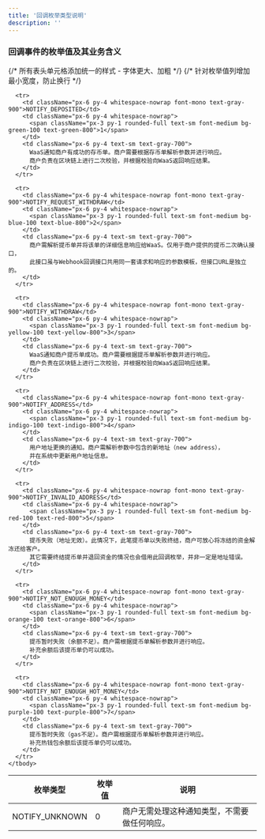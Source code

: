 ```yaml
---
title: '回调枚举类型说明'
description: ''
---
```


### 回调事件的枚举值及其业务含义
<div className="overflow-x-auto">
  <table className="min-w-full divide-y divide-gray-300 border border-gray-300 rounded-lg shadow-sm">
    <thead className="bg-gray-50">
      <tr>
        {/* 所有表头单元格添加统一的样式 - 字体更大、加粗 */}
        <th scope="col" className="px-6 py-4 text-left text-base font-bold text-gray-900 tracking-wider whitespace-nowrap">
          枚举类型
        </th>
        {/* 针对枚举值列增加最小宽度，防止换行 */}
        <th scope="col" className="px-6 py-4 text-left text-base font-bold text-gray-900 tracking-wider whitespace-nowrap min-w-[120px]">
          枚举值
        </th>
        <th scope="col" className="px-6 py-4 text-left text-base font-bold text-gray-900 tracking-wider">
          说明
        </th>
      </tr>
    </thead>
    <tbody className="bg-white divide-y divide-gray-200">
      <tr>
        <td className="px-6 py-4 whitespace-nowrap font-mono text-gray-900">NOTIFY_UNKNOWN</td>
        <td className="px-6 py-4 whitespace-nowrap">
          <span className="px-3 py-1 rounded-full text-sm font-medium bg-gray-100 text-gray-800">0</span>
        </td>
        <td className="px-6 py-4 text-sm text-gray-700">
          商户无需处理这种通知类型，不需要做任何响应。
        </td>
      </tr>

      <tr>
        <td className="px-6 py-4 whitespace-nowrap font-mono text-gray-900">NOTIFY_DEPOSITED</td>
        <td className="px-6 py-4 whitespace-nowrap">
          <span className="px-3 py-1 rounded-full text-sm font-medium bg-green-100 text-green-800">1</span>
        </td>
        <td className="px-6 py-4 text-sm text-gray-700">
          WaaS通知商户有成功的存币单。商户需要根据存币单解析参数并进行响应。
          商户负责在区块链上进行二次校验，并根据校验向WaaS返回响应结果。
        </td>
      </tr>

      <tr>
        <td className="px-6 py-4 whitespace-nowrap font-mono text-gray-900">NOTIFY_REQUEST_WITHDRAW</td>
        <td className="px-6 py-4 whitespace-nowrap">
          <span className="px-3 py-1 rounded-full text-sm font-medium bg-blue-100 text-blue-800">2</span>
        </td>
        <td className="px-6 py-4 text-sm text-gray-700">
          商户需解析提币单并将该单的详细信息响应给WaaS。仅用于商户提供的提币二次确认接口，
          此接口虽与Webhook回调接口共用同一套请求和响应的参数模板，但接口URL是独立的。
        </td>
      </tr>

      <tr>
        <td className="px-6 py-4 whitespace-nowrap font-mono text-gray-900">NOTIFY_WITHDRAW</td>
        <td className="px-6 py-4 whitespace-nowrap">
          <span className="px-3 py-1 rounded-full text-sm font-medium bg-yellow-100 text-yellow-800">3</span>
        </td>
        <td className="px-6 py-4 text-sm text-gray-700">
          WaaS通知商户提币单成功。商户需要根据提币单解析参数并进行响应。
          商户负责在区块链上进行二次校验，并根据校验向WaaS返回响应结果。
        </td>
      </tr>

      <tr>
        <td className="px-6 py-4 whitespace-nowrap font-mono text-gray-900">NOTIFY_ADDRESS</td>
        <td className="px-6 py-4 whitespace-nowrap">
          <span className="px-3 py-1 rounded-full text-sm font-medium bg-indigo-100 text-indigo-800">4</span>
        </td>
        <td className="px-6 py-4 text-sm text-gray-700">
          用户地址更换的通知。商户需解析参数中包含的新地址（new address），
          并在系统中更新用户地址信息。
        </td>
      </tr>

      <tr>
        <td className="px-6 py-4 whitespace-nowrap font-mono text-gray-900">NOTIFY_INVALID_ADDRESS</td>
        <td className="px-6 py-4 whitespace-nowrap">
          <span className="px-3 py-1 rounded-full text-sm font-medium bg-red-100 text-red-800">5</span>
        </td>
        <td className="px-6 py-4 text-sm text-gray-700">
          提币失败（地址无效）。此情况下，此笔提币单以失败终结，商户可放心将冻结的资金解冻还给客户。
          其它需要终结提币单并退回资金的情况也会借用此回调枚举，并非一定是地址错误。
        </td>
      </tr>

      <tr>
        <td className="px-6 py-4 whitespace-nowrap font-mono text-gray-900">NOTIFY_NOT_ENOUGH_MONEY</td>
        <td className="px-6 py-4 whitespace-nowrap">
          <span className="px-3 py-1 rounded-full text-sm font-medium bg-orange-100 text-orange-800">6</span>
        </td>
        <td className="px-6 py-4 text-sm text-gray-700">
          提币暂时失败（余额不足）。商户需根据提币单解析参数并进行响应。
          补充余额后该提币单仍可以成功。
        </td>
      </tr>

      <tr>
        <td className="px-6 py-4 whitespace-nowrap font-mono text-gray-900">NOTIFY_NOT_ENOUGH_HOT_MONEY</td>
        <td className="px-6 py-4 whitespace-nowrap">
          <span className="px-3 py-1 rounded-full text-sm font-medium bg-purple-100 text-purple-800">7</span>
        </td>
        <td className="px-6 py-4 text-sm text-gray-700">
          提币暂时失败（gas不足）。商户需根据提币单解析参数并进行响应。
          补充热钱包余额后该提币单仍可以成功。
        </td>
      </tr>
    </tbody>
  </table>
</div>